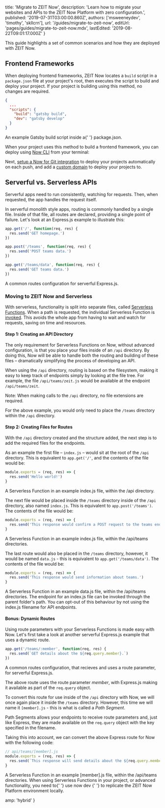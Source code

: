 
  title: 'Migrate to ZEIT Now',
  description:
    'Learn how to migrate your websites and APIs to the ZEIT Now Platform with zero configuration.',
  published: '2019-07-31T03:00:00.860Z',
  authors: ['msweeneydev', 'timothy', 'skllcrn'],
  url: '/guides/migrate-to-zeit-now',
  editUrl: 'pages/guides/migrate-to-zeit-now.mdx',
  lastEdited: '2019-08-22T09:01:17.000Z'
}

This guide highlights a set of common scenarios and how they are deployed with ZEIT Now.

## Frontend Frameworks

When deploying frontend frameworks, ZEIT Now locates a `build` script in a `package.json` file at your project's root, then executes the script to build and deploy your project. If your project is building using this method, no changes are required.

```json
{
  ...
  "scripts": {
    "build": "gatsby build",
    "dev": "gatsby develop"
  }
}
```

<Caption>
  An example Gatsby <InlineCode>build</InlineCode> script inside a{' '}
  <InlineCode>package.json</InlineCode>.
</Caption>

When your project uses this method to build a frontend framework, you can deploy using [Now CLI](/download) from your terminal:

<Snippet dark text="now" />

Next, [setup a Now for Git integration](/docs/v2/git-integration) to deploy your projects automatically on each push, and add a [custom domain](/docs/v2/custom-domains) to deploy your projects to.

## Serverful vs. Serverless APIs

Serverful apps need to run consistently, watching for requests. Then, when requested, the app handles the request itself.

In serverful monolith style apps, routing is commonly handled by a single file. Inside of that file, all routes are declared, providing a single point of failure. Let's look at an Express.js example to illustrate this:

```js
app.get('/', function(req, res) {
  res.send('GET homepage.')
})

app.post('/teams', function(req, res) {
  res.send('POST teams data.')
})

app.get('/teams/data', function(req, res) {
  res.send('GET teams data.')
})
```

<Caption>A common routes configuration for serverful Express.js.</Caption>

### Moving to ZEIT Now and Serverless

With serverless, functionality is split into separate files, called [Serverless Functions](/docs/v2/serverless-functions/introduction). When a path is requested, the individual Serverless Function is [invoked](/docs/v2/advanced/concepts/lambdas). This avoids the whole app from having to wait and watch for requests, saving on time and resources.

#### Step 1: Creating an API Directory

The only requirement for Serverless Functions on Now, without advanced configuration, is that you place your files inside of an `/api` directory. By doing this, Now will be able to handle both the routing and building of these files – dramatically simplifying the process of developing an API.

When using the `/api` directory, routing is based on the filesystem, making it easy to keep track of endpoints simply by looking at the file tree. For example, the file `/api/teams/zeit.js` would be available at the endpoint `/api/teams/zeit`.

Note: When making calls to the `/api` directory, no file extensions are required.

For the above example, you would only need to place the `/teams` directory within the `/api` directory.

#### Step 2: Creating Files for Routes

With the `/api` directory created and the structure added, the next step is to add the required files for the endpoints.

As an example the first file – `index.js` – would sit at the root of the `/api` directory. This is equivalent to `app.get('/'`, and the contents of the file would be:

```js
module.exports = (req, res) => {
  res.send('Hello world!')
}
```

<Caption>
  A Serverless Function in an example <InlineCode>index.js</InlineCode> file,
  within the <InlineCode>/api</InlineCode> directory.
</Caption>

The next file would be placed inside the `/teams` directory inside of the `/api` directory, also named `index.js`. This is equivalent to `app.post('/teams')`. The contents of the file would be:

```js
module.exports = (req, res) => {
  res.send('This response would confirm a POST request to the teams endpoint.')
}
```

<Caption>
  A Serverless Function in an example <InlineCode>index.js</InlineCode> file,
  within the <InlineCode>/api/teams</InlineCode> directories.
</Caption>

The last route would also be placed in the `/teams` directory, however, it would be named `data.js` - this is equivalent to `app.get('/teams/data')`. The contents of the file would be:

```js
module.exports = (req, res) => {
  res.send('This response would send information about teams.')
}
```

<Caption>
  A Serverless Function in an example <InlineCode>data.js</InlineCode> file,
  within the <InlineCode>/api/teams</InlineCode> directories.
</Caption>

<Note>
  The endpoint for an <InlineCode>index.js</InlineCode> file can be invoked
  through the parent folder's path. You can opt-out of this behaviour by not
  using the <InlineCode>index.js</InlineCode> filename for API endpoints.
</Note>

#### Bonus: Dynamic Routes

Using route parameters with your Serverless Functions is made easy with Now. Let's first take a look at another serverful Express.js example that uses a dynamic route.

```js
app.get('/teams/:member', function(req, res) {
  res.send(`GET details about the ${req.query.member}.`)
})
```

<Caption>
  A common routes configuration, that recieves and uses a route parameter, for
  serverful Express.js.
</Caption>

The above route uses the route parameter _member_, with Express.js making it available as part of the `req.query` object.

To convert this route for use inside of the `/api` directory with Now, we will once again place it inside the `/teams` directory. However, this time we will name it `[member].js` - this is what is called a _Path Segment_.

Path Segments allows your endpoints to receive route parameters and, just like Express, they are made available on the `req.query` object with the key specified in the filename.

Taking this into account, we can convert the above Express route for Now with the following code:

```js
// api/teams/[member].js
module.exports = (req, res) => {
  res.send(`This response will send details about the ${req.query.member}.`)
}
```

<Caption>
  A Serverless Function in an example <InlineCode>[member].js</InlineCode> file,
  within the <InlineCode>/api/teams</InlineCode> directories.
</Caption>

<Note>
  When using Serverless Functions in your project, or advanced functionality,
  you need to{' '}
  <GenericLink href="/docs/v2/serverless-functions/introduction#local-development">
    use <InlineCode>now dev</InlineCode>
  </GenericLink>{' '}
  to replicate the ZEIT Now Platform environment locally.
</Note>


  amp: 'hybrid'
}
